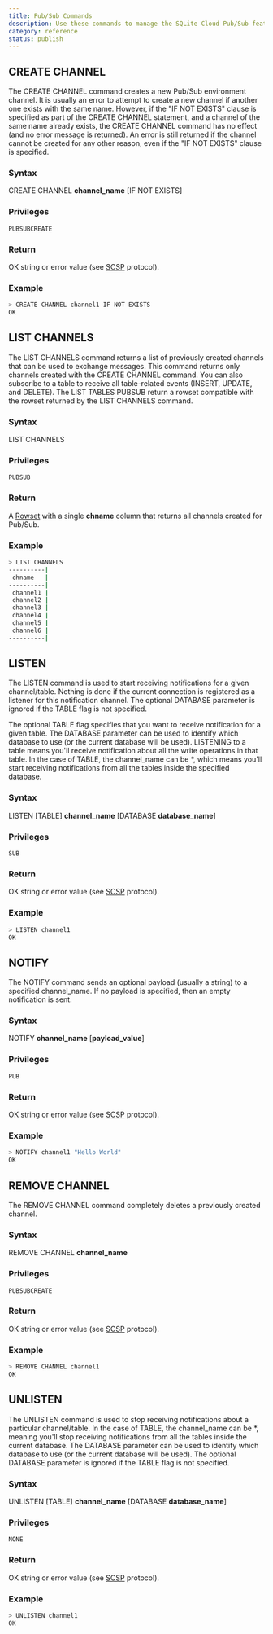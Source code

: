 ```yaml
---
title: Pub/Sub Commands
description: Use these commands to manage the SQLite Cloud Pub/Sub feature.
category: reference
status: publish
---
```

## CREATE CHANNEL

The CREATE CHANNEL command creates a new Pub/Sub environment channel.
It is usually an error to attempt to create a new channel if another one exists with the same name. However, if the "IF NOT EXISTS" clause is specified as part of the CREATE CHANNEL statement, and a channel of the same name already exists, the CREATE CHANNEL command has no effect (and no error message is returned). An error is still returned if the channel cannot be created for any other reason, even if the "IF NOT EXISTS" clause is specified.

### Syntax

CREATE CHANNEL **channel_name** [IF NOT EXISTS]

### Privileges

```
PUBSUBCREATE
```

### Return

OK string or error value (see [SCSP](https://github.com/sqlitecloud/sdk/blob/master/PROTOCOL.md) protocol).

### Example

```bash
> CREATE CHANNEL channel1 IF NOT EXISTS
OK
```

## LIST CHANNELS

The LIST CHANNELS command returns a list of previously created channels that can be used to exchange messages. This command returns only channels created with the CREATE CHANNEL command.
You can also subscribe to a table to receive all table-related events (INSERT, UPDATE, and DELETE). The LIST TABLES PUBSUB return a rowset compatible with the rowset returned by the LIST CHANNELS command.

### Syntax

LIST CHANNELS

### Privileges

```
PUBSUB
```

### Return

A [Rowset](https://github.com/sqlitecloud/sdk/blob/master/PROTOCOL.md) with a single **chname** column that returns all channels created for Pub/Sub.

### Example

```bash
> LIST CHANNELS
----------|
 chname   |
----------|
 channel1 |
 channel2 |
 channel3 |
 channel4 |
 channel5 |
 channel6 |
----------|
```

## LISTEN

The LISTEN command is used to start receiving notifications for a given channel/table.
Nothing is done if the current connection is registered as a listener for this notification channel.
The optional DATABASE parameter is ignored if the TABLE flag is not specified.

The optional TABLE flag specifies that you want to receive notification for a given table. The DATABASE parameter can be used to identify which database to use (or the current database will be used).
LISTENING to a table means you'll receive notification about all the write operations in that table.
In the case of TABLE, the channel_name can be *, which means you'll start receiving notifications from all the tables inside the specified database.

### Syntax

LISTEN [TABLE] **channel_name** [DATABASE **database_name**]

### Privileges

```
SUB
```

### Return

OK string or error value (see [SCSP](https://github.com/sqlitecloud/sdk/blob/master/PROTOCOL.md) protocol).

### Example

```bash
> LISTEN channel1
OK
```
## NOTIFY

The NOTIFY command sends an optional payload (usually a string) to a specified channel_name. If no payload is specified, then an empty notification is sent.

### Syntax

NOTIFY **channel_name** [**payload_value**]

### Privileges

```
PUB
```

### Return

OK string or error value (see [SCSP](https://github.com/sqlitecloud/sdk/blob/master/PROTOCOL.md) protocol).

### Example

```bash
> NOTIFY channel1 "Hello World"
OK
```

## REMOVE CHANNEL

The REMOVE CHANNEL command completely deletes a previously created channel.

### Syntax

REMOVE CHANNEL **channel_name**

### Privileges

```
PUBSUBCREATE
```

### Return

OK string or error value (see [SCSP](https://github.com/sqlitecloud/sdk/blob/master/PROTOCOL.md) protocol).

### Example

```bash
> REMOVE CHANNEL channel1
OK
```

## UNLISTEN

The UNLISTEN command is used to stop receiving notifications about a particular channel/table.
In the case of TABLE, the channel_name can be *, meaning you'll stop receiving notifications from all the tables inside the current database.
The DATABASE parameter can be used to identify which database to use (or the current database will be used).
The optional DATABASE parameter is ignored if the TABLE flag is not specified.

### Syntax

UNLISTEN [TABLE] **channel_name** [DATABASE **database_name**]

### Privileges

```
NONE
```

### Return

OK string or error value (see [SCSP](https://github.com/sqlitecloud/sdk/blob/master/PROTOCOL.md) protocol).

### Example

```bash
> UNLISTEN channel1
OK
```
